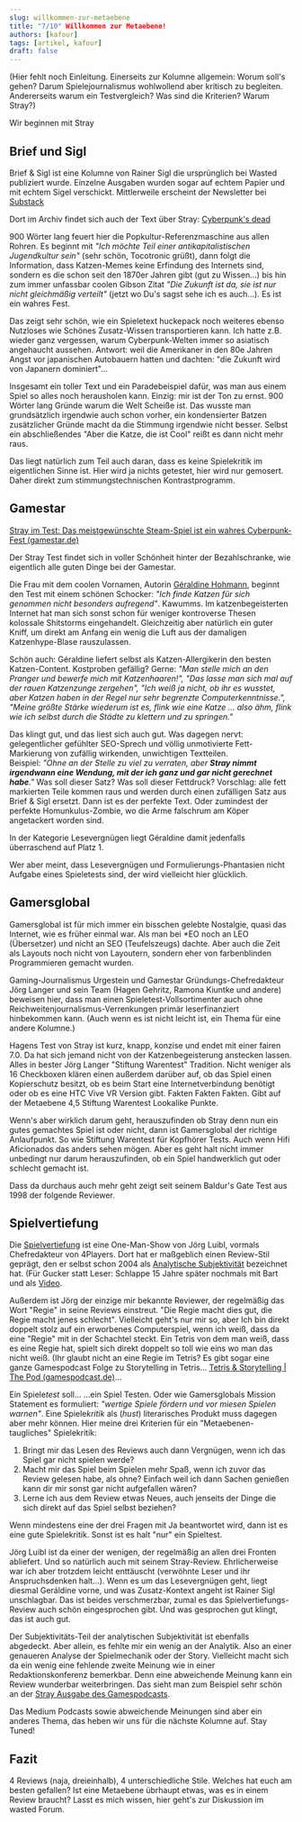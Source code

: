 ```yaml
---
slug: willkommen-zur-metaebene
title: "7/10" Willkommen zur Metaebene!
authors: [kafour]
tags: [artikel, kafour]
draft: false
---
```


(Hier fehlt noch Einleitung. Einerseits zur Kolumne allgemein: Worum soll's gehen? Darum Spielejournalismus wohlwollend aber kritisch zu begleiten. Andererseits warum ein Testvergleich? Was sind die Kriterien? Warum Stray?)

Wir beginnen mit Stray

<!--truncate-->

## Brief und Sigl

Brief & Sigl ist eine Kolumne von Rainer Sigl die ursprünglich bei Wasted publiziert wurde. 
Einzelne Ausgaben wurden sogar auf echtem Papier und mit echtem Sigel verschickt.
Mittlerweile erscheint der Newsletter bei [Substack](https://rainersigl.substack.com/)

Dort im Archiv findet sich auch der Text über Stray: [Cyberpunk's dead](https://rainersigl.substack.com/p/cyberpunks-dead-23-03-18)

900 Wörter lang feuert hier die Popkultur-Referenzmaschine aus allen Rohren. Es beginnt mit *"Ich möchte Teil einer antikapitalistischen Jugendkultur sein"*
(sehr schön, Tocotronic grüßt), dann folgt die Information, dass Katzen-Memes keine Erfindung des Internets sind, sondern es die schon seit den 1870er Jahren 
gibt (gut zu Wissen...) bis hin zum immer unfassbar coolen Gibson Zitat *"Die Zukunft ist da, sie ist nur nicht gleichmäßig verteilt"*
(jetzt wo Du's sagst sehe ich es auch...). Es ist ein wahres Fest.

Das zeigt sehr schön, wie ein Spieletext huckepack noch weiteres ebenso Nutzloses wie Schönes Zusatz-Wissen transportieren kann. 
Ich hatte z.B. wieder ganz vergessen, warum Cyberpunk-Welten immer so asiatisch angehaucht aussehen. 
Antwort: weil die Amerikaner in den 80e Jahren Angst vor japanischen Autobauern hatten und dachten: "die Zukunft wird von Japanern dominiert"...

Insgesamt ein toller Text und ein Paradebeispiel dafür, was man aus einem Spiel so alles noch herausholen kann. Einzig: mir ist der Ton zu ernst. 
900 Wörter lang Gründe warum die Welt Scheiße ist.
Das wusste man grundsätzlich irgendwie auch schon vorher, ein kondensierter Batzen zusätzlicher Gründe macht da die Stimmung irgendwie nicht besser. 
Selbst ein abschließendes "Aber die Katze, die ist Cool" reißt es dann nicht mehr raus.

Das liegt natürlich zum Teil auch daran, dass es keine Spielekritik im eigentlichen Sinne ist. Hier wird ja nichts getestet, hier wird nur gemosert. Daher direkt zum stimmungstechnischen Kontrastprogramm.

## Gamestar

[Stray im Test: Das meistgewünschte Steam-Spiel ist ein wahres Cyberpunk-Fest (gamestar.de)](https://www.gamestar.de/artikel/stray-im-test%2C3382572.html)

Der Stray Test findet sich in voller Schönheit hinter der Bezahlschranke, wie eigentlich alle guten Dinge bei der Gamestar.

Die Frau mit dem coolen Vornamen, Autorin [Géraldine Hohmann](https://www.gamestar.de/thema/geraldine-hohmann%2C144950_58/),
beginnt den Test mit einem schönen Schocker: *"Ich finde Katzen für sich genommen nicht besonders aufregend"*.
Kawumms. Im katzenbegeisterten Internet hat man sich sonst schon für weniger kontroverse Thesen kolossale Shitstorms eingehandelt. 
Gleichzeitig aber natürlich ein guter Kniff, um direkt am Anfang ein wenig die Luft aus der damaligen Katzenhype-Blase rauszulassen.

Schön auch: Géraldine liefert selbst als Katzen-Allergikerin den besten Katzen-Content. Kostproben gefällig?
Gerne: *"Man stelle mich an den Pranger und bewerfe mich mit Katzenhaaren!", "Das lasse man sich mal auf der rauen Katzenzunge zergehen",  "Ich weiß ja nicht, ob ihr es wusstet, aber Katzen haben in der Regel nur sehr begrenzte Computerkenntnisse.", "Meine größte Stärke wiederum ist es, flink wie eine Katze … also ähm, flink wie ich selbst durch die Städte zu klettern und zu springen."*

Das klingt gut, und das liest sich auch gut. Was dagegen nervt:
gelegentlicher gefühlter SEO-Sprech und völlig unmotivierte Fett-Markierung von zufällig wirkenden, unwichtigen Textteilen.  
Beispiel: *"Ohne an der Stelle zu viel zu verraten, aber **Stray nimmt irgendwann eine Wendung, mit der ich ganz und gar nicht gerechnet habe**."*
Was soll dieser Satz? Was soll dieser Fettdruck? Vorschlag: alle fett markierten Teile kommen raus und werden durch einen zufälligen Satz aus Brief & Sigl ersetzt.
Dann ist es der perfekte Text. Oder zumindest der perfekte Homunkulus-Zombie, wo die Arme falschrum am Köper angetackert worden sind.

In der Kategorie Lesevergnügen liegt Géraldine damit jedenfalls überraschend auf Platz 1.

Wer aber meint, dass Lesevergnügen und Formulierungs-Phantasien nicht Aufgabe eines Spieletests sind, der wird vielleicht hier glücklich.

## Gamersglobal

Gamersglobal ist für mich immer ein bisschen gelebte Nostalgie, quasi das Internet, wie es früher einmal war.
Als man bei \*EO noch an LEO (Übersetzer) und nicht an SEO (Teufelszeugs) dachte. Aber auch die Zeit als Layouts noch nicht von Layoutern,
sondern eher von farbenblinden Programmieren gemacht wurden.

Gaming-Journalismus Urgestein und Gamestar Gründungs-Chefredakteur Jörg Langer und sein Team (Hagen Gehritz, Ramona Kiuntke und andere) beweisen hier, 
dass man einen Spieletest-Vollsortimenter auch ohne Reichweitenjournalismus-Verrenkungen primär leserfinanziert hinbekommen kann.
(Auch wenn es ist nicht leicht ist, ein Thema für eine andere Kolumne.)

Hagens Test von Stray ist kurz, knapp, konzise und endet mit einer fairen 7.0. Da hat sich jemand nicht von der Katzenbegeisterung anstecken lassen. 
Alles in bester Jörg Langer "Stiftung Warentest" Tradition.
Nicht weniger als 16 Checkboxen klären einen außerdem darüber auf, ob das Spiel einen Kopierschutz besitzt, ob es beim Start eine Internetverbindung benötigt
oder ob es eine HTC Vive VR Version gibt. Fakten Fakten Fakten. Gibt auf der Metaebene  4,5 Stiftung Warentest Lookalike Punkte.

Wenn's aber wirklich darum geht, herauszufinden ob Stray denn nun ein gutes gemachtes Spiel ist oder nicht, dann ist Gamersglobal der richtige Anlaufpunkt.
So wie Stiftung Warentest für Kopfhörer Tests. Auch wenn Hifi Aficionados das anders sehen mögen. Aber es geht halt nicht immer unbedingt nur darum herauszufinden, ob ein Spiel handwerklich gut oder schlecht gemacht ist.

Dass da durchaus auch mehr geht zeigt seit seinem Baldur's Gate Test aus 1998 der folgende Reviewer.

## Spielvertiefung

Die [Spielvertiefung](https://www.spielvertiefung.de/) ist eine One-Man-Show von Jörg Luibl, vormals Chefredakteur von 4Players.
Dort hat er maßgeblich einen Review-Stil geprägt, den er selbst schon 2004 als [Analytische Subjektivität](https://www.4players.de/4players.php/kolumne/Spielkultur/70/Objektivitaet_Gibt_es_nicht.html) bezeichnet hat.
(Für Gucker statt Leser: Schlappe 15 Jahre später nochmals mit Bart und als [Video](https://www.4players.de/4players.php/tvplayer/4PlayersTV/Alle/8282/136105/Der_4P-Kommentar/Objektiv_subjektiv__-_ja_was_denn_jetzt.html).

Außerdem ist Jörg der einzige mir bekannte Reviewer, der regelmäßig das Wort "Regie" in seine Reviews einstreut. "Die Regie macht dies gut, die Regie macht jenes schlecht".
Vielleicht geht's nur mir so, aber Ich bin direkt doppelt stolz auf ein erworbenes Computerspiel, wenn ich weiß, dass da eine "Regie" mit in der Schachtel steckt.
Ein Tetris von dem man weiß, dass es eine Regie hat, spielt sich direkt doppelt so toll wie eins wo man das nicht weiß. (Ihr glaubt nicht an eine Regie im Tetris? Es gibt sogar eine ganze Gamespodcast Folge zu Storytelling in Tetris... [Tetris & Storytelling | The Pod (gamespodcast.de)](https://www.gamespodcast.de/2019/05/21/tetris-storytelling/)...

Ein Spiele*test* soll... ...ein Spiel Testen. Oder wie Gamersglobals Mission Statement es formuliert: *"wertige Spiele fördern und vor miesen Spielen warnen"*. 
Eine Spiele*kritik* als (*hust*) literarisches Produkt muss dagegen aber mehr können. Hier meine drei Kriterien für ein "Metaebenen-taugliches" Spielekritik:

1. Bringt mir das Lesen des Reviews auch dann Vergnügen, wenn ich das Spiel gar nicht spielen werde?
2. Macht mir das Spiel beim Spielen mehr Spaß, wenn ich zuvor das Review gelesen habe, als ohne? Einfach weil ich dann Sachen genießen kann dir mir sonst gar nicht aufgefallen wären?
3. Lerne ich aus dem Review etwas Neues, auch jenseits der Dinge die sich direkt auf das Spiel selbst beziehen?

Wenn mindestens eine der drei Fragen mit Ja beantwortet wird, dann ist es eine gute Spielekritik. Sonst ist es halt "nur" ein Spieltest.

Jörg Luibl ist da einer der wenigen, der regelmäßig an allen drei Fronten abliefert. Und so natürlich auch mit seinem Stray-Review. Ehrlicherweise war ich aber trotzdem leicht enttäuscht (verwöhnte Leser und ihr Anspruchsdenken halt...).
Wenn es um das Lesevergnügen geht, liegt diesmal Geráldine vorne, und was Zusatz-Kontext angeht ist Rainer Sigl unschlagbar.
Das ist beides verschmerzbar, zumal es das Spielvertiefungs-Review auch schön eingesprochen gibt. Und was gesprochen gut klingt, das ist auch gut.

Der Subjektivitäts-Teil der analytischen Subjektivität ist ebenfalls abgedeckt. Aber allein, es fehlte mir ein wenig an der Analytik.
Also an einer genaueren Analyse der Spielmechanik oder der Story. 
Vielleicht macht sich da ein wenig eine fehlende zweite Meinung wie in einer Redaktionskonferenz bemerkbar. Denn eine abweichende Meinung kann ein Review wunderbar weiterbringen. 
Das sieht man zum Beispiel sehr schön an der [Stray Ausgabe des Gamespodcasts](https://www.gamespodcast.de/2022/07/24/runde-381-mieeetz-aka-stray/).

Das Medium Podcasts sowie abweichende Meinungen sind aber ein anderes Thema, das heben wir uns für die nächste Kolumne auf. Stay Tuned!

## Fazit

4 Reviews (naja, dreieinhalb), 4 unterschiedliche Stile. 
Welches hat euch am besten gefallen? Ist eine Metaebene übrhaupt etwas, was es in einem Review braucht? Lasst es mich wissen, hier geht's zur Diskussion im wasted Forum.
